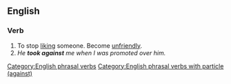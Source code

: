 ==English==

===Verb===
{{head|en|verb|head=[[take]] [[away]]}}

# To stop [[liking]] someone. Become [[unfriendly]].
# ''He '''took against''' me when I was promoted over him.''

[[Category:English phrasal verbs]]
[[Category:English phrasal verbs with particle (against)]]